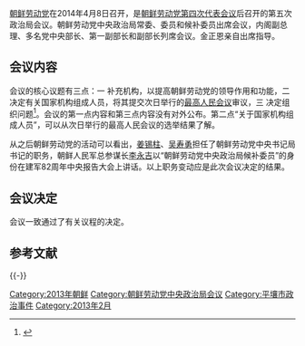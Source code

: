 [[朝鲜劳动党|朝鲜劳动党]]在2014年4月8日召开，是[[朝鲜劳动党第四次代表会议|朝鲜劳动党第四次代表会议]]后召开的第五次政治局会议。朝鲜劳动党中央政治局常委、委员和候补委员出席会议，内阁副总理、多名党中央部长、第一副部长和副部长列席会议。金正恩亲自出席指导。

==会议内容==
会议的核心议题有三点：一 补充机构，以提高朝鲜劳动党的领导作用和功能，二决定有关国家机构组成人员，将其提交次日举行的[[最高人民会议|最高人民会议]]审议，三 决定组织问题<ref name="网易3">{{cite web|url=http://money.163.com/14/0409/08/9PCJIJBJ00254TI5.html|title=朝鲜劳动党中央政治局举行会议 金正恩出席指导|publisher=网易财经|date=2014-04-09|access-date=2014-06-06|archive-url=https://web.archive.org/web/20140429113505/http://money.163.com/14/0409/08/9PCJIJBJ00254TI5.html|archive-date=2014-04-29|dead-url=yes}}</ref>。会议的第一点内容和第三点内容没有对外公布。第二点“关于国家机构组成人员”，可以从次日举行的最高人民会议的选举结果了解。

从之后朝鲜劳动党的活动可以看出，[[姜锡柱|姜锡柱]]、[[吴寿勇|吴寿勇]]担任了朝鲜劳动党中央书记局书记的职务，朝鲜人民军总参谋长[[李永吉|李永吉]]以“朝鲜劳动党中央政治局候补委员”的身份在建军82周年中央报告大会上讲话。以上职务变动应是此次会议决定的结果。

==会议决定==
会议一致通过了有关议程的决定。

== 参考文献 ==
{{Reflist}}

{{-}}
{{朝鲜劳动党会议}}
[[Category:2013年朝鲜|Category:2013年朝鲜]]
[[Category:朝鲜劳动党中央政治局会议|Category:朝鲜劳动党中央政治局会议]]
[[Category:平壤市政治事件|Category:平壤市政治事件]]
[[Category:2013年2月|Category:2013年2月]]